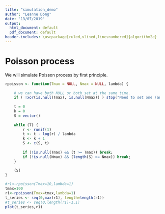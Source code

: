 ```yaml
---
title: "simulation_demo"
author: "Leanne Dong"
date: "13/07/2019"
output:
  html_document: default
  pdf_document: default
header-includes: \usepackage[ruled,vlined,linesnumbered]{algorithm2e}
---
```


# Poisson process

We will simulate Poisson process by first principle.

\begin{algorithm}[H]
\DontPrintSemicolon
\SetAlgoLined
\KwResult{Write here the result}
\SetKwInOut{Input}{Input}\SetKwInOut{Output}{Output}
\Input{ Tmax or Nmax, $\lambda$}
\Output{$S(t)$}
\textbf{Initialization} $t=0$, $k=0$, $S=0$.
\BlankLine
\While{ t<Tmax}{
    \textbf{Draw} $r\sim U(0,1)$.\;
    $t=t-\ln(r)/\lambda$.\;
    $k=k+1$, $S(k)=t$\;
}
\caption{Simulation of event times of a Poisson process with rate $\lambda$ until time $T$
}
\end{algorithm} 

```r
rpoisson <- function(Tmax = NULL, Nmax = NULL, lambda) {
    
    # we can have both NULL or both set at the same time.
    if ( !xor(is.null(Tmax), is.null(Nmax)) ) stop("Need to set one (and only one) of Nmax or Tmax")
    
    t = 0
    k = 0
    S = vector()
    
    while (T) {
        r <- runif(1)
        t <- t - log(r) / lambda
        k <- k + 1
        S <- c(S, t)
        
        if (!is.null(Tmax) && (t >= Tmax)) break;
        if (!is.null(Nmax) && (length(S) >= Nmax)) break;
    }
    
    (S)
}
```

```r
#r1<-rpoisson(Tmax=10,lambda=1)
tmax=100
r1<-rpoisson(Tmax=tmax,lambda=1)
t_series <- seq(0,max(r1), length=length(r1))
#t_series <- seq(0,length(r1)-1,1)
plot(t_series,r1)
```








